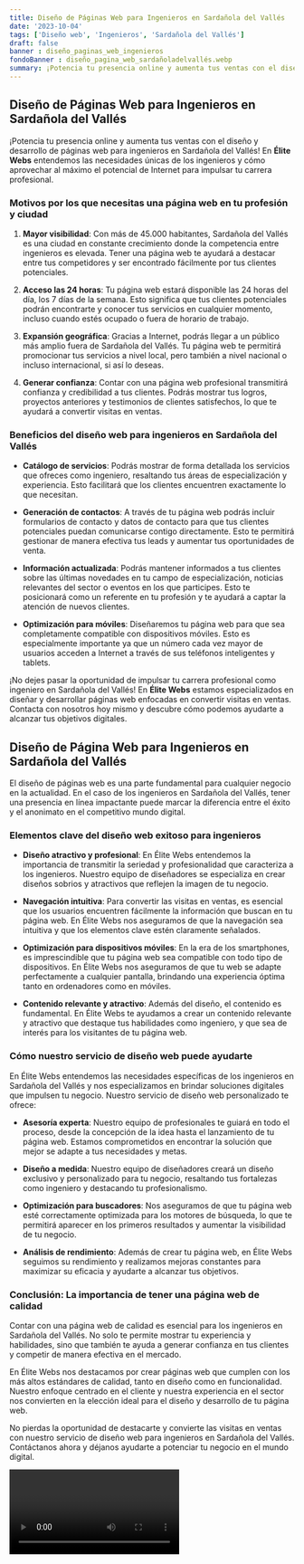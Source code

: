 ```yaml
---
title: Diseño de Páginas Web para Ingenieros en Sardañola del Vallés
date: '2023-10-04'
tags: ['Diseño web', 'Ingenieros', 'Sardañola del Vallés']
draft: false
banner : diseño_paginas_web_ingenieros
fondoBanner : diseño_pagina_web_sardañoladelvallés.webp
summary: ¡Potencia tu presencia online y aumenta tus ventas con el diseño y desarrollo de páginas web para ingenieros en Sardañola del Vallés! En Élite Webs entendemos las necesidades únicas de los ingenieros y cómo aprovechar al máximo el potencial de Internet para impulsar tu carrera profesional.
---
```


## Diseño de Páginas Web para Ingenieros en Sardañola del Vallés

¡Potencia tu presencia online y aumenta tus ventas con el diseño y desarrollo de páginas web para ingenieros en Sardañola del Vallés! En **Élite Webs** entendemos las necesidades únicas de los ingenieros y cómo aprovechar al máximo el potencial de Internet para impulsar tu carrera profesional.

### Motivos por los que necesitas una página web en tu profesión y ciudad

1. **Mayor visibilidad**: Con más de 45.000 habitantes, Sardañola del Vallés es una ciudad en constante crecimiento donde la competencia entre ingenieros es elevada. Tener una página web te ayudará a destacar entre tus competidores y ser encontrado fácilmente por tus clientes potenciales.

2. **Acceso las 24 horas**: Tu página web estará disponible las 24 horas del día, los 7 días de la semana. Esto significa que tus clientes potenciales podrán encontrarte y conocer tus servicios en cualquier momento, incluso cuando estés ocupado o fuera de horario de trabajo.

3. **Expansión geográfica**: Gracias a Internet, podrás llegar a un público más amplio fuera de Sardañola del Vallés. Tu página web te permitirá promocionar tus servicios a nivel local, pero también a nivel nacional o incluso internacional, si así lo deseas.

4. **Generar confianza**: Contar con una página web profesional transmitirá confianza y credibilidad a tus clientes. Podrás mostrar tus logros, proyectos anteriores y testimonios de clientes satisfechos, lo que te ayudará a convertir visitas en ventas.

### Beneficios del diseño web para ingenieros en Sardañola del Vallés

- **Catálogo de servicios**: Podrás mostrar de forma detallada los servicios que ofreces como ingeniero, resaltando tus áreas de especialización y experiencia. Esto facilitará que los clientes encuentren exactamente lo que necesitan.

- **Generación de contactos**: A través de tu página web podrás incluir formularios de contacto y datos de contacto para que tus clientes potenciales puedan comunicarse contigo directamente. Esto te permitirá gestionar de manera efectiva tus leads y aumentar tus oportunidades de venta.

- **Información actualizada**: Podrás mantener informados a tus clientes sobre las últimas novedades en tu campo de especialización, noticias relevantes del sector o eventos en los que participes. Esto te posicionará como un referente en tu profesión y te ayudará a captar la atención de nuevos clientes.

- **Optimización para móviles**: Diseñaremos tu página web para que sea completamente compatible con dispositivos móviles. Esto es especialmente importante ya que un número cada vez mayor de usuarios acceden a Internet a través de sus teléfonos inteligentes y tablets.

¡No dejes pasar la oportunidad de impulsar tu carrera profesional como ingeniero en Sardañola del Vallés! En **Élite Webs** estamos especializados en diseñar y desarrollar páginas web enfocadas en convertir visitas en ventas. Contacta con nosotros hoy mismo y descubre cómo podemos ayudarte a alcanzar tus objetivos digitales.

<GifSeo />

<Cta />

## Diseño de Página Web para Ingenieros en Sardañola del Vallés

El diseño de páginas web es una parte fundamental para cualquier negocio en la actualidad. En el caso de los ingenieros en Sardañola del Vallés, tener una presencia en línea impactante puede marcar la diferencia entre el éxito y el anonimato en el competitivo mundo digital.

### Elementos clave del diseño web exitoso para ingenieros

- **Diseño atractivo y profesional**: En Élite Webs entendemos la importancia de transmitir la seriedad y profesionalidad que caracteriza a los ingenieros. Nuestro equipo de diseñadores se especializa en crear diseños sobrios y atractivos que reflejen la imagen de tu negocio.

- **Navegación intuitiva**: Para convertir las visitas en ventas, es esencial que los usuarios encuentren fácilmente la información que buscan en tu página web. En Élite Webs nos aseguramos de que la navegación sea intuitiva y que los elementos clave estén claramente señalados.

- **Optimización para dispositivos móviles**: En la era de los smartphones, es imprescindible que tu página web sea compatible con todo tipo de dispositivos. En Élite Webs nos aseguramos de que tu web se adapte perfectamente a cualquier pantalla, brindando una experiencia óptima tanto en ordenadores como en móviles.

- **Contenido relevante y atractivo**: Además del diseño, el contenido es fundamental. En Élite Webs te ayudamos a crear un contenido relevante y atractivo que destaque tus habilidades como ingeniero, y que sea de interés para los visitantes de tu página web.

### Cómo nuestro servicio de diseño web puede ayudarte

En Élite Webs entendemos las necesidades específicas de los ingenieros en Sardañola del Vallés y nos especializamos en brindar soluciones digitales que impulsen tu negocio. Nuestro servicio de diseño web personalizado te ofrece:

- **Asesoría experta**: Nuestro equipo de profesionales te guiará en todo el proceso, desde la concepción de la idea hasta el lanzamiento de tu página web. Estamos comprometidos en encontrar la solución que mejor se adapte a tus necesidades y metas.

- **Diseño a medida**: Nuestro equipo de diseñadores creará un diseño exclusivo y personalizado para tu negocio, resaltando tus fortalezas como ingeniero y destacando tu profesionalismo.

- **Optimización para buscadores**: Nos aseguramos de que tu página web esté correctamente optimizada para los motores de búsqueda, lo que te permitirá aparecer en los primeros resultados y aumentar la visibilidad de tu negocio.

- **Análisis de rendimiento**: Además de crear tu página web, en Élite Webs seguimos su rendimiento y realizamos mejoras constantes para maximizar su eficacia y ayudarte a alcanzar tus objetivos.

### Conclusión: La importancia de tener una página web de calidad

Contar con una página web de calidad es esencial para los ingenieros en Sardañola del Vallés. No solo te permite mostrar tu experiencia y habilidades, sino que también te ayuda a generar confianza en tus clientes y competir de manera efectiva en el mercado.

En Élite Webs nos destacamos por crear páginas web que cumplen con los más altos estándares de calidad, tanto en diseño como en funcionalidad. Nuestro enfoque centrado en el cliente y nuestra experiencia en el sector nos convierten en la elección ideal para el diseño y desarrollo de tu página web.

No pierdas la oportunidad de destacarte y convierte las visitas en ventas con nuestro servicio de diseño web para ingenieros en Sardañola del Vallés. Contáctanos ahora y déjanos ayudarte a potenciar tu negocio en el mundo digital.

<Video />

<CtaBot job='Ingenieros' city='Sardañola del Vallés'/>

<Gmaps query='Sardañola del Vallés+españa+maps' />